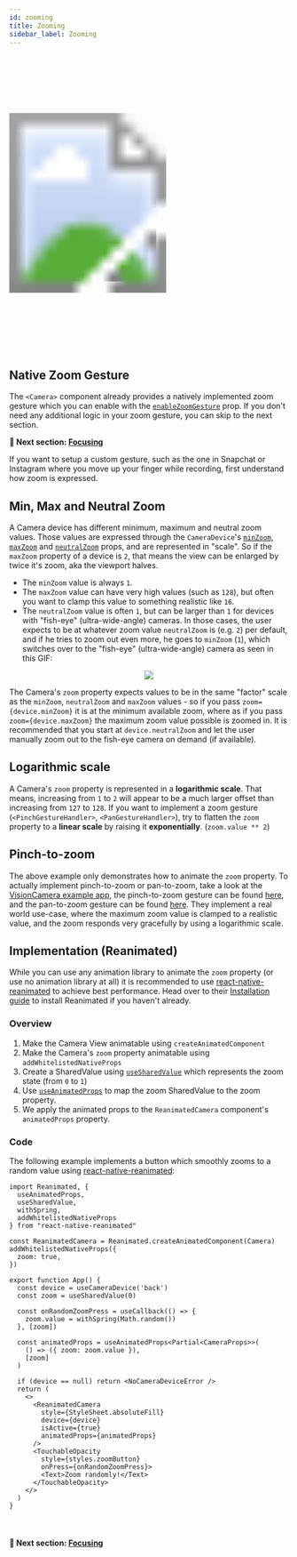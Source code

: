 ```yaml
---
id: zooming
title: Zooming
sidebar_label: Zooming
---
```



<div class="image-container">
  <svg xmlns="http://www.w3.org/2000/svg" width="283" height="535">
    <image href={useBaseUrl("img/demo.gif")} x="18" y="33" width="247" height="469" />
    <image href={useBaseUrl("img/frame.png")} width="283" height="535" />
  </svg>
</div>

## Native Zoom Gesture

The `<Camera>` component already provides a natively implemented zoom gesture which you can enable with the [`enableZoomGesture`](/docs/api/interfaces/CameraProps#enablezoomgesture) prop. If you don't need any additional logic in your zoom gesture, you can skip to the next section.

**🚀 Next section: [Focusing](focusing)**

If you want to setup a custom gesture, such as the one in Snapchat or Instagram where you move up your finger while recording, first understand how zoom is expressed.

## Min, Max and Neutral Zoom

A Camera device has different minimum, maximum and neutral zoom values. Those values are expressed through the `CameraDevice`'s [`minZoom`](/docs/api/interfaces/CameraDevice#minzoom), [`maxZoom`](/docs/api/interfaces/CameraDevice#maxzoom) and [`neutralZoom`](/docs/api/interfaces/CameraDevice#neutralzoom) props, and are represented in "scale". So if the `maxZoom` property of a device is `2`, that means the view can be enlarged by twice it's zoom, aka the viewport halves.

* The `minZoom` value is always `1`.
* The `maxZoom` value can have very high values (such as `128`), but often you want to clamp this value to something realistic like `16`.
* The `neutralZoom` value is often `1`, but can be larger than `1` for devices with "fish-eye" (ultra-wide-angle) cameras. In those cases, the user expects to be at whatever zoom value `neutralZoom` is (e.g. `2`) per default, and if he tries to zoom out even more, he goes to `minZoom` (`1`), which switches over to the "fish-eye" (ultra-wide-angle) camera as seen in this GIF:

<div align="center">
  <img class="doc-image" src="/img/multi-camera.gif" />
</div>

The Camera's `zoom` property expects values to be in the same "factor" scale as the `minZoom`, `neutralZoom` and `maxZoom` values - so if you pass `zoom={device.minZoom}` it is at the minimum available zoom, where as if you pass `zoom={device.maxZoom}` the maximum zoom value possible is zoomed in. It is recommended that you start at `device.neutralZoom` and let the user manually zoom out to the fish-eye camera on demand (if available).

## Logarithmic scale

A Camera's `zoom` property is represented in a **logarithmic scale**. That means, increasing from `1` to `2` will appear to be a much larger offset than increasing from `127` to `128`. If you want to implement a zoom gesture (`<PinchGestureHandler>`, `<PanGestureHandler>`), try to flatten the `zoom` property to a **linear scale** by raising it **exponentially**. (`zoom.value ** 2`)

## Pinch-to-zoom

The above example only demonstrates how to animate the `zoom` property. To actually implement pinch-to-zoom or pan-to-zoom, take a look at the [VisionCamera example app](https://github.com/mrousavy/react-native-vision-camera/tree/main/package/example), the pinch-to-zoom gesture can be found [here](https://github.com/mrousavy/react-native-vision-camera/blob/main/package/example/src/views/CaptureButton.tsx#L189-L208), and the pan-to-zoom gesture can be found [here](https://github.com/mrousavy/react-native-vision-camera/blob/d8551792e97eaa6fa768f54059ffce054bf748d9/example/src/views/CaptureButton.tsx#L185-L205). They implement a real world use-case, where the maximum zoom value is clamped to a realistic value, and the zoom responds very gracefully by using a logarithmic scale.


## Implementation (Reanimated)

While you can use any animation library to animate the `zoom` property (or use no animation library at all) it is recommended to use [react-native-reanimated](https://github.com/software-mansion/react-native-reanimated) to achieve best performance. Head over to their [Installation guide](https://docs.swmansion.com/react-native-reanimated/docs/installation) to install Reanimated if you haven't already.

### Overview

1. Make the Camera View animatable using `createAnimatedComponent`
2. Make the Camera's `zoom` property animatable using `addWhitelistedNativeProps`
3. Create a SharedValue using [`useSharedValue`](https://docs.swmansion.com/react-native-reanimated/docs/api/useSharedValue) which represents the zoom state (from `0` to `1`)
4. Use [`useAnimatedProps`](https://docs.swmansion.com/react-native-reanimated/docs/api/useAnimatedProps) to map the zoom SharedValue to the zoom property.
5. We apply the animated props to the `ReanimatedCamera` component's `animatedProps` property.

### Code

The following example implements a button which smoothly zooms to a random value using [react-native-reanimated](https://github.com/software-mansion/react-native-reanimated):

```tsx
import Reanimated, {
  useAnimatedProps,
  useSharedValue,
  withSpring,
  addWhitelistedNativeProps
} from "react-native-reanimated"

const ReanimatedCamera = Reanimated.createAnimatedComponent(Camera)
addWhitelistedNativeProps({
  zoom: true,
})

export function App() {
  const device = useCameraDevice('back')
  const zoom = useSharedValue(0)

  const onRandomZoomPress = useCallback(() => {
    zoom.value = withSpring(Math.random())
  }, [zoom])

  const animatedProps = useAnimatedProps<Partial<CameraProps>>(
    () => ({ zoom: zoom.value }),
    [zoom]
  )

  if (device == null) return <NoCameraDeviceError />
  return (
    <>
      <ReanimatedCamera
        style={StyleSheet.absoluteFill}
        device={device}
        isActive={true}
        animatedProps={animatedProps}
      />
      <TouchableOpacity
        style={styles.zoomButton}
        onPress={onRandomZoomPress}>
        <Text>Zoom randomly!</Text>
      </TouchableOpacity>
    </>
  )
}
```

<br />

#### 🚀 Next section: [Focusing](focusing)
